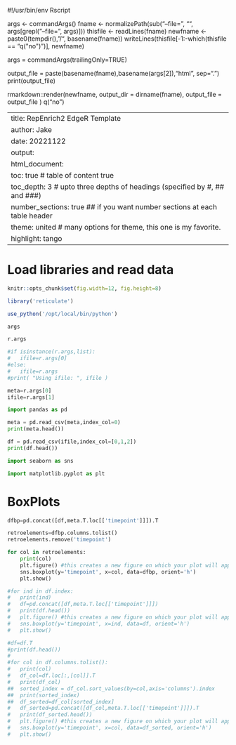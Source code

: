 #!/usr/bin/env Rscript

args <- commandArgs()
fname <- normalizePath(sub("--file=", "", args[grepl("--file=", args)]))
thisfile <- readLines(fname)
newfname <- paste0(tempdir(), "/", basename(fname))
writeLines(thisfile[-1:-which(thisfile == "q(\"no\")")], newfname)

args = commandArgs(trailingOnly=TRUE)

output_file = paste(basename(fname),basename(args[2]),"html", sep=".")
print(output_file)

rmarkdown::render(newfname, output_dir = dirname(fname), output_file = output_file )
q("no")




---
title: RepEnrich2 EdgeR Template
author: Jake
date: 20221122
output: 
  html_document:
    toc: true # table of content true
    toc_depth: 3  # upto three depths of headings (specified by #, ## and ###)
    number_sections: true  ## if you want number sections at each table header
    theme: united  # many options for theme, this one is my favorite.
    highlight: tango
---

# Load libraries and read data {.tabset .tabset-fade .tabset-pills}

<!--

THAT MUST BE FIRST TO BE USEFUL!

-->

```r
knitr::opts_chunk$set(fig.width=12, fig.height=8) 
```

```r
library('reticulate')
```

```r
use_python('/opt/local/bin/python')
```

```r
args
```

```python
r.args
```

```python
#if isinstance(r.args,list):
#	ifile=r.args[0]
#else:
#	ifile=r.args
#print( "Using ifile: ", ifile )
```

```python
meta=r.args[0]
ifile=r.args[1]
```

```python
import pandas as pd
```

```python
meta = pd.read_csv(meta,index_col=0)
print(meta.head())
```

```python
df = pd.read_csv(ifile,index_col=[0,1,2])
print(df.head())
```


```python
import seaborn as sns
```

```python
import matplotlib.pyplot as plt
```

# BoxPlots {.tabset .tabset-fade .tabset-pills}

```python
dfbp=pd.concat([df,meta.T.loc[['timepoint']]]).T

retroelements=dfbp.columns.tolist()
retroelements.remove('timepoint')

for col in retroelements:
	print(col)
	plt.figure() #this creates a new figure on which your plot will appear
	sns.boxplot(y='timepoint', x=col, data=dfbp, orient='h')
	plt.show()
```

```python
#for ind in df.index:
#	print(ind)
#	df=pd.concat([df,meta.T.loc[['timepoint']]])
#	print(df.head())
#	plt.figure() #this creates a new figure on which your plot will appear
#	sns.boxplot(y='timepoint', x=ind, data=df, orient='h')
#	plt.show()
```


```python
#df=df.T
#print(df.head())
#
#for col in df.columns.tolist():
#	print(col)
#	df_col=df.loc[:,[col]].T
#	print(df_col)
##	sorted_index = df_col.sort_values(by=col,axis='columns').index
##	print(sorted_index)
##	df_sorted=df_col[sorted_index]
#	df_sorted=pd.concat([df_col,meta.T.loc[['timepoint']]]).T
#	print(df_sorted.head())
#	plt.figure() #this creates a new figure on which your plot will appear
#	sns.boxplot(y='timepoint', x=col, data=df_sorted, orient='h')
#	plt.show()
```



